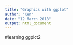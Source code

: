 ```yaml
---
title: "Graphics with ggplot"
author: "Ken"
date: "12 March 2018"
output: html_document
---
```


#learning ggplot2 
```r
```